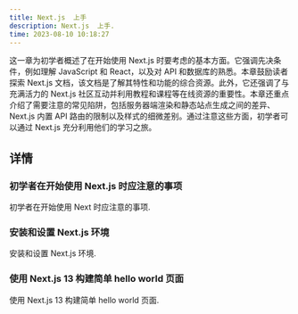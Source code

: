 ```yaml
---
title: Next.js  上手
description: Next.js  上手.
time: 2023-08-10 10:18:27
---
```


这一章为初学者概述了在开始使用 Next.js 时要考虑的基本方面。它强调先决条件，例如理解 JavaScript 和 React，以及对 API 和数据库的熟悉。本章鼓励读者探索 Next.js 文档，该文档是了解其特性和功能的综合资源。此外，它还强调了与充满活力的 Next.js 社区互动并利用教程和课程等在线资源的重要性。本章还重点介绍了需要注意的常见陷阱，包括服务器端渲染和静态站点生成之间的差异、Next.js 内置 API 路由的限制以及样式的细微差别。通过注意这些方面，初学者可以通过 Next.js 充分利用他们的学习之旅。

## 详情

<div className="grid sm:grid-cols-2 gap-4 mt-6">

<Card href="/docs/documentation/chapter3/Things-Beginners-Should-Be-Aware-of-When-Starting-with-Next.js-13">

### 初学者在开始使用 Next.js 时应注意的事项

初学者在开始使用 Next 时应注意的事项.

</Card>

<Card href="/docs/documentation/chapter3/Installation-and-Setup-of-Next.js-13">

### 安装和设置 Next.js 环境

安装和设置 Next.js 环境.

</Card>

<Card href="/docs/documentation/chapter3/Building-hello-world-page-with-Next.js-13">

### 使用 Next.js 13 构建简单 hello world 页面

使用 Next.js 13 构建简单 hello world 页面.

</Card>

</div>

